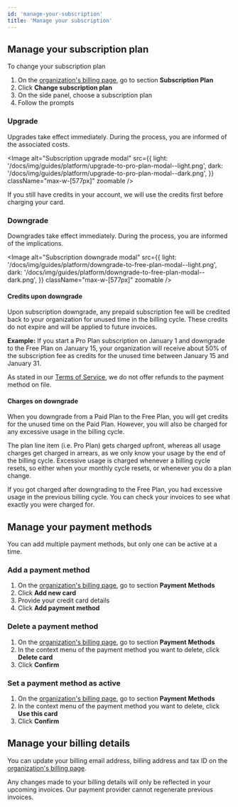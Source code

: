 ```yaml
---
id: 'manage-your-subscription'
title: 'Manage your subscription'
---
```


## Manage your subscription plan

To change your subscription plan

1. On the [organization's billing page](https://supabase.com/dashboard/org/_/billing), go to section **Subscription Plan**
2. Click **Change subscription plan**
3. On the side panel, choose a subscription plan
4. Follow the prompts

### Upgrade

Upgrades take effect immediately. During the process, you are informed of the associated costs.

<Image
  alt="Subscription upgrade modal"
  src={{
    light: '/docs/img/guides/platform/upgrade-to-pro-plan-modal--light.png',
    dark: '/docs/img/guides/platform/upgrade-to-pro-plan-modal--dark.png',
  }}
  className="max-w-[577px]"
  zoomable
/>

If you still have credits in your account, we will use the credits first before charging your card.

### Downgrade

Downgrades take effect immediately. During the process, you are informed of the implications.

<Image
  alt="Subscription downgrade modal"
  src={{
    light: '/docs/img/guides/platform/downgrade-to-free-plan-modal--light.png',
    dark: '/docs/img/guides/platform/downgrade-to-free-plan-modal--dark.png',
  }}
  className="max-w-[577px]"
  zoomable
/>

#### Credits upon downgrade

Upon subscription downgrade, any prepaid subscription fee will be credited back to your organization for unused time in the billing cycle. These credits do not expire and will be applied to future invoices.

**Example:**
If you start a Pro Plan subscription on January 1 and downgrade to the Free Plan on January 15, your organization will receive about 50% of the subscription fee as credits for the unused time between January 15 and January 31.

As stated in our [Terms of Service](https://supabase.com/terms#1-fees), we do not offer refunds to the payment method on file.

#### Charges on downgrade

When you downgrade from a Paid Plan to the Free Plan, you will get credits for the unused time on the Paid Plan. However, you will also be charged for any excessive usage in the billing cycle.

The plan line item (i.e. Pro Plan) gets charged upfront, whereas all usage charges get charged in arrears, as we only know your usage by the end of the billing cycle. Excessive usage is charged whenever a billing cycle resets, so either when your monthly cycle resets, or whenever you do a plan change.

If you got charged after downgrading to the Free Plan, you had excessive usage in the previous billing cycle. You can check your invoices to see what exactly you were charged for.

## Manage your payment methods

You can add multiple payment methods, but only one can be active at a time.

### Add a payment method

1. On the [organization's billing page](https://supabase.com/dashboard/org/_/billing), go to section **Payment Methods**
2. Click **Add new card**
3. Provide your credit card details
4. Click **Add payment method**

### Delete a payment method

1. On the [organization's billing page](https://supabase.com/dashboard/org/_/billing), go to section **Payment Methods**
2. In the context menu of the payment method you want to delete, click **Delete card**
3. Click **Confirm**

### Set a payment method as active

1. On the [organization's billing page](https://supabase.com/dashboard/org/_/billing), go to section **Payment Methods**
2. In the context menu of the payment method you want to delete, click **Use this card**
3. Click **Confirm**

## Manage your billing details

You can update your billing email address, billing address and tax ID on the [organization's billing page](https://supabase.com/dashboard/org/_/billing).

<Admonition type="note">

Any changes made to your billing details will only be reflected in your upcoming invoices. Our payment provider cannot regenerate previous invoices.

</Admonition>
